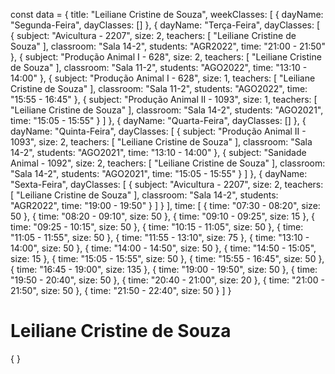 const data = {
  title: "Leiliane Cristine de Souza",
  weekClasses: [
    {
      dayName: "Segunda-Feira",
      dayClasses: []
    },
    {
      dayName: "Terça-Feira",
      dayClasses: [
        {
          subject: "Avicultura - 2207",
          size: 2,
          teachers: [
            "Leiliane Cristine de Souza"
          ],
          classroom: "Sala 14-2",
          students: "AGR2022",
          time: "21:00 - 21:50"
        },
        {
          subject: "Produção Animal I - 628",
          size: 2,
          teachers: [
            "Leiliane Cristine de Souza"
          ],
          classroom: "Sala 11-2",
          students: "AGO2022",
          time: "13:10 - 14:00"
        },
        {
          subject: "Produção Animal I - 628",
          size: 1,
          teachers: [
            "Leiliane Cristine de Souza"
          ],
          classroom: "Sala 11-2",
          students: "AGO2022",
          time: "15:55 - 16:45"
        },
        {
          subject: "Produção Animal II - 1093",
          size: 1,
          teachers: [
            "Leiliane Cristine de Souza"
          ],
          classroom: "Sala 14-2",
          students: "AGO2021",
          time: "15:05 - 15:55"
        }
      ]
    },
    {
      dayName: "Quarta-Feira",
      dayClasses: []
    },
    {
      dayName: "Quinta-Feira",
      dayClasses: [
        {
          subject: "Produção Animal II - 1093",
          size: 2,
          teachers: [
            "Leiliane Cristine de Souza"
          ],
          classroom: "Sala 14-2",
          students: "AGO2021",
          time: "13:10 - 14:00"
        },
        {
          subject: "Sanidade Animal - 1092",
          size: 2,
          teachers: [
            "Leiliane Cristine de Souza"
          ],
          classroom: "Sala 14-2",
          students: "AGO2021",
          time: "15:05 - 15:55"
        }
      ]
    },
    {
      dayName: "Sexta-Feira",
      dayClasses: [
        {
          subject: "Avicultura - 2207",
          size: 2,
          teachers: [
            "Leiliane Cristine de Souza"
          ],
          classroom: "Sala 14-2",
          students: "AGR2022",
          time: "19:00 - 19:50"
        }
      ]
    }
  ],
  time: [
    {
      time: "07:30 - 08:20",
      size: 50
    },
    {
      time: "08:20 - 09:10",
      size: 50
    },
    {
      time: "09:10 - 09:25",
      size: 15
    },
    {
      time: "09:25 - 10:15",
      size: 50
    },
    {
      time: "10:15 - 11:05",
      size: 50
    },
    {
      time: "11:05 - 11:55",
      size: 50
    },
    {
      time: "11:55 - 13:10",
      size: 75
    },
    {
      time: "13:10 - 14:00",
      size: 50
    },
    {
      time: "14:00 - 14:50",
      size: 50
    },
    {
      time: "14:50 - 15:05",
      size: 15
    },
    {
      time: "15:05 - 15:55",
      size: 50
    },
    {
      time: "15:55 - 16:45",
      size: 50
    },
    {
      time: "16:45 - 19:00",
      size: 135
    },
    {
      time: "19:00 - 19:50",
      size: 50
    },
    {
      time: "19:50 - 20:40",
      size: 50
    },
    {
      time: "20:40 - 21:00",
      size: 20
    },
    {
      time: "21:00 - 21:50",
      size: 50
    },
    {
      time: "21:50 - 22:40",
      size: 50
    }
  ]
}

# Leiliane Cristine de Souza

<div>
    {
        <Grid
            title={data.title} 
            weekClasses={data.weekClasses} 
            time={data.time}
        />
    }
</div>